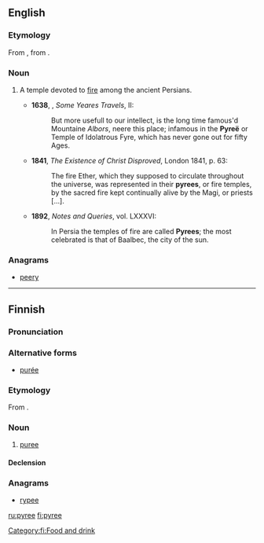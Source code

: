 ==English==

===Etymology===
From {{etyl|LL.|en}} {{m|la|pyreum}}, from {{etyl|grc|en}} {{term|πυρεῖον|lang=grc}}.

===Noun===
{{en-noun}}

# {{context|obsolete|rare|lang=en}} A temple devoted to [[fire]] among the ancient Persians.
#* '''1638''', {{w|Sir Thomas Herbert, 1st Baronet|Thomas Herbert}}, ''Some Yeares Travels'', II:
#*: But more usefull to our intellect, is the long time famous'd Mountaine ''Albors'', neere this place; infamous in the '''Pyreë''' or Temple of Idolatrous Fyre, which has never gone out for fifty Ages.
#* '''1841''', ''The Existence of Christ Disproved'', London 1841, p. 63:
#*: The fire Ether, which they supposed to circulate throughout the universe, was represented in their '''pyrees''', or fire temples, by the sacred fire kept continually alive by the Magi, or priests [...].
#* '''1892''', ''Notes and Queries'', vol. LXXXVI:
#*: In Persia the temples of fire are called '''Pyrees'''; the most celebrated is that of Baalbec, the city of the sun.

===Anagrams===
* [[peery]]

----

==Finnish==

===Pronunciation===
{{IPA|/ˈpyre̞ː/|lang=fi}}

===Alternative forms===
* [[purée#Finnish|purée]]

===Etymology===
From {{etyl|fr|fi}} {{term|purée|lang=fr}}.

===Noun===
{{fi-noun}}

# [[puree]]

====Declension====
{{fi-decl-filee|pyree|ä}}

===Anagrams===
* [[rypee#Finnish|rypee]]

[[Category:fi:Food and drink]]

[[ru:pyree]]
[[fi:pyree]]